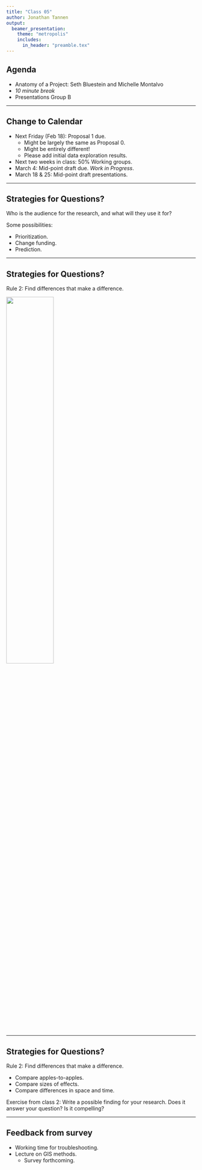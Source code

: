 ```yaml
---
title: "Class 05"
author: Jonathan Tannen
output: 
  beamer_presentation:
    theme: "metropolis"
    includes:
      in_header: "preamble.tex"
---
```


## Agenda

- Anatomy of a Project: Seth Bluestein and Michelle Montalvo
- *10 minute break*
- Presentations Group B

---

## Change to Calendar

- Next Friday (Feb 18): Proposal 1 due.
  - Might be largely the same as Proposal 0. 
  - Might be entirely different!
  - Please add initial data exploration results.
- Next two weeks in class: 50% Working groups.
- March 4: Mid-point draft due. *Work in Progress*.
- March 18 & 25: Mid-point draft presentations.

---

## Strategies for Questions?

Who is the audience for the research, and what will they use it for?

Some possibilities:

- Prioritization.
- Change funding.
- Prediction.

---

## Strategies for Questions?

Rule 2: Find differences that make a difference.

![](images/seven_rules_social_research_cover.jpg){height=50%}

---

## Strategies for Questions?

Rule 2: Find differences that make a difference.

- Compare apples-to-apples.
- Compare sizes of effects.
- Compare differences in space and time.

Exercise from class 2: Write a possible finding for your research. Does it answer your question? Is it compelling?

----

## Feedback from survey

- Working time for troubleshooting.
- Lecture on GIS methods.
  - Survey forthcoming.
  

